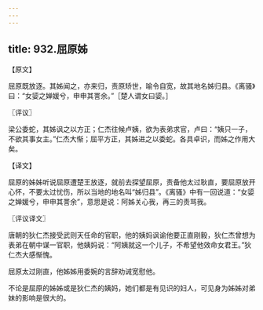 ```yaml
---
---
---
```

title: 932.屈原姊
---



【原文】

屈原既放逐。其姊闻之，亦来归，责原矫世，喻令自宽，故其地名姊归县。《离骚》曰：“女媭之婵媛兮，申申其詈余。”［楚人谓女曰媭。］

〖评议〗

梁公委蛇，其姊讽之以方正；仁杰往候卢姨，欲为表弟求官，卢曰：“姨只一子，不欲其事女主。”仁杰大惭；屈平方正，其姊进之以委蛇。各具卓识，而姊之作用大矣。

【译文】

屈原的姊姊听说屈原遭楚王放逐，就前去探望屈原，责备他太过耿直，要屈原放开心怀，不要太过忧伤，所以当地的地名叫“姊归县”。《离骚》中有一回说道：“女媭之婵媛兮，申申其詈余”，意思是说：阿姊关心我，再三的责骂我。

〖评议译文〗

唐朝的狄仁杰接受武则天任命的官职，他的姨妈讽谕他要正直刚毅，狄仁杰曾想为表弟在朝中谋一官职，他姨妈说：“阿姨就这一个儿子，不希望他效命女君王。”狄仁杰大感惭愧。

屈原太过刚直，他姊姊用委婉的言辞劝诫宽慰他。

不论是屈原的姊姊或是狄仁杰的姨妈，她们都是有见识的妇人，可见身为姊姊对弟妹的影响是很大的。